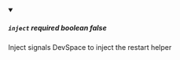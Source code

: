 
<details className="config-field" data-expandable="false" open>
<summary>

##### `inject` <span class="config-field-required" data-required="false">required</span> <span class="config-field-type">boolean</span> <span class="config-field-default">false</span> <span class="config-field-enum"></span>

Inject signals DevSpace to inject the restart helper

</summary>



</details>
